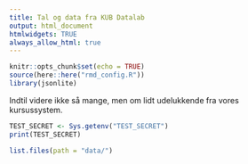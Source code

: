 ```yaml
---
title: Tal og data fra KUB Datalab
output: html_document
htmlwidgets: TRUE
always_allow_html: true
---
```

```r
knitr::opts_chunk$set(echo = TRUE)
source(here::here("rmd_config.R"))
library(jsonlite)
```

Indtil videre ikke så mange, men om lidt udelukkende fra vores kursussystem.

```r
TEST_SECRET <- Sys.getenv("TEST_SECRET")
print(TEST_SECRET)
```

```r
list.files(path = "data/")
```


